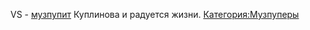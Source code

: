 VS - [[Музпуперы|музпупит]] Куплинова и радуется жизни.{{Инфобокс_для_пуперов|title2 = VS|image3 = Photo-1518180682.jpg|сферы_творчества = RYTPMV|имя_фамилия = Иван Страхов|другие_ники = ВанадийСера (Альт)|ссылки = [https://www.youtube.com/channel/UC8p-oY4Z0pIsIoooC1Qnv9Q Ютуб]
[https://vk.com/vsral ВК]}}
[[Категория:Музпуперы]]
